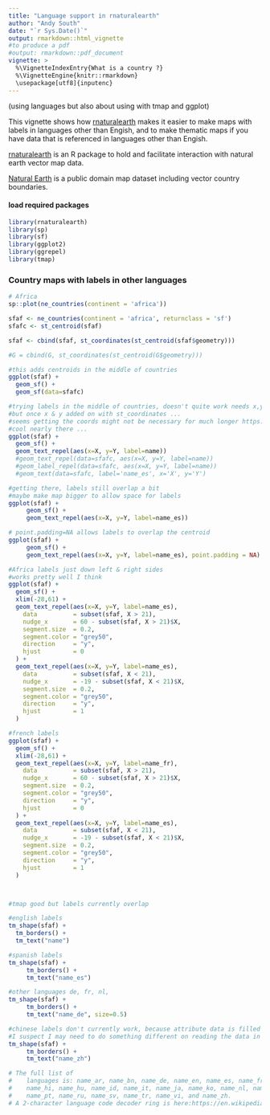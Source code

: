 ---
title: "Language support in rnaturalearth"
author: "Andy South"
date: "`r Sys.Date()`"
output: rmarkdown::html_vignette
#to produce a pdf
#output: rmarkdown::pdf_document
vignette: >
  %\VignetteIndexEntry{What is a country ?}
  %\VignetteEngine{knitr::rmarkdown}
  \usepackage[utf8]{inputenc}
---

(using languages but also about using with tmap and ggplot)

This vignette shows how [rnaturalearth](https://github.com/ropensci/rnaturalearth) makes it easier to make maps with labels in languages other than Engish, and to make thematic maps if you have data that is referenced in languages other than Engish.

[rnaturalearth](https://github.com/ropensci/rnaturalearth) is an R package to hold and facilitate interaction with natural earth vector map data.

[Natural Earth](http://www.naturalearthdata.com/) is a public domain map dataset including vector country boundaries. 


#### load required packages
```{r, eval=TRUE, echo=TRUE, message=FALSE}
library(rnaturalearth)
library(sp)
library(sf)
library(ggplot2)
library(ggrepel)
library(tmap)
```


### Country maps with labels in other languages

```{r, eval=TRUE, echo=TRUE, message=FALSE}

# Africa
sp::plot(ne_countries(continent = 'africa'))

sfaf <- ne_countries(continent = 'africa', returnclass = 'sf')
sfafc <- st_centroid(sfaf)

sfaf <- cbind(sfaf, st_coordinates(st_centroid(sfaf$geometry)))

#G = cbind(G, st_coordinates(st_centroid(G$geometry)))

#this adds centroids in the middle of countries
ggplot(sfaf) +
  geom_sf() +
  geom_sf(data=sfafc)

#trying labels in the middle of countries, doesn't quite work needs x,y,label
#but once x & y added on with st_coordinates ...
#seems getting the coords might not be necessary for much longer https://github.com/slowkow/ggrepel/issues/111
#cool nearly there ...
ggplot(sfaf) +
  geom_sf() +
  geom_text_repel(aes(x=X, y=Y, label=name))
  #geom_text_repel(data=sfafc, aes(x=X, y=Y, label=name))
  #geom_label_repel(data=sfafc, aes(x=X, y=Y, label=name))
  #geom_text(data=sfafc, label='name_es', x='X', y='Y')

#getting there, labels still overlap a bit 
#maybe make map bigger to allow space for labels
ggplot(sfaf) +
     geom_sf() +
     geom_text_repel(aes(x=X, y=Y, label=name_es))

# point.padding=NA allows labels to overlap the centroid
ggplot(sfaf) +
     geom_sf() +
     geom_text_repel(aes(x=X, y=Y, label=name_es), point.padding = NA)

#Africa labels just down left & right sides
#works pretty well I think
ggplot(sfaf) +
  geom_sf() +
  xlim(-28,61) +
  geom_text_repel(aes(x=X, y=Y, label=name_es),
    data          = subset(sfaf, X > 21),
    nudge_x       = 60 - subset(sfaf, X > 21)$X,
    segment.size  = 0.2,
    segment.color = "grey50",
    direction     = "y",
    hjust         = 0
  ) +
  geom_text_repel(aes(x=X, y=Y, label=name_es),
    data          = subset(sfaf, X < 21),
    nudge_x       = -19 - subset(sfaf, X < 21)$X,
    segment.size  = 0.2,
    segment.color = "grey50",
    direction     = "y",
    hjust         = 1
  )

#french labels
ggplot(sfaf) +
  geom_sf() +
  xlim(-28,61) +
  geom_text_repel(aes(x=X, y=Y, label=name_fr),
    data          = subset(sfaf, X > 21),
    nudge_x       = 60 - subset(sfaf, X > 21)$X,
    segment.size  = 0.2,
    segment.color = "grey50",
    direction     = "y",
    hjust         = 0
  ) +
  geom_text_repel(aes(x=X, y=Y, label=name_es),
    data          = subset(sfaf, X < 21),
    nudge_x       = -19 - subset(sfaf, X < 21)$X,
    segment.size  = 0.2,
    segment.color = "grey50",
    direction     = "y",
    hjust         = 1
  )



#tmap good but labels currently overlap

#english labels
tm_shape(sfaf) +
  tm_borders() +
  tm_text("name")

#spanish labels
tm_shape(sfaf) +
     tm_borders() +
     tm_text("name_es")

#other languages de, fr, nl, 
tm_shape(sfaf) +
     tm_borders() +
     tm_text("name_de", size=0.5)

#chinese labels don't currently work, because attribute data is filled with NA
#I suspect I may need to do something different on reading the data in ?
tm_shape(sfaf) +
     tm_borders() +
     tm_text("name_zh")

# The full list of
#    languages is: name_ar, name_bn, name_de, name_en, name_es, name_fr, name_el,
#    name_hi, name_hu, name_id, name_it, name_ja, name_ko, name_nl, name_pl,
#    name_pt, name_ru, name_sv, name_tr, name_vi, and name_zh.
# A 2-character language code decoder ring is here:https://en.wikipedia.org/wiki/List_of_ISO_639-2_codes. 



```



